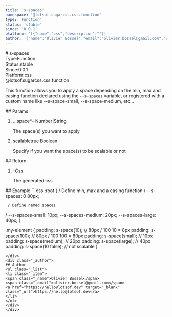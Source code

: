 ```yaml
---
title: 's-spaces'
namespace: '@lotsof.sugarcss.css.function'
type: 'Function'
status: 'stable'
since: '0.0.1'
platform: '[{"name":"css","description":""}]'
author: '{"name":"Olivier Bossel","email":"olivier.bossel@gmail.com","url":"https://hello@lotsof.dev"}'
---
```

<div class="docmap-mdx">
# s-spaces
<div class="_metas">
<div class="_type"><span class="_type-label">Type:</span><span class="_type-value">Function</span></div>
<div class="_status"><span class="_status-label">Status:</span><span class="_status-value -stable">stable</span></div>
<div class="_since"><span class="_since-label">Since:</span><span class="_since-value">0.0.1</span></div>
<div class="_platform"><span class="_platform-label">Platform:</span><span class="_platform-value -css">css</span></div>
</div>
<div class="_namespace">@lotsof.sugarcss.css.function</div>
<div class="_description typo-format typo-rhythm">
<p>This function allows you to apply a space depending on the
min, max and easing function declared using the <code>--s-spaces</code> variable, or registered with
a custom name like --s-space-small, --s-space-medium, etc...</p>

</div>
<div class="_params">
## Params
<ol class="_list">
<li class="_item">
<span class="_name">...space<span class="_required">*</span></span><span class="_default">-</span> <span class="_type">Number&vert;String</span>
<p class="_description">The space&lpar;s&rpar; you want to apply</p>
</li>
<li class="_item">
<span class="_name">scalable</span><span class="_default">true</span> <span class="_type">Boolean</span>
<p class="_description">Specify if you want the space&lpar;s&rpar; to be scalable or not</p>
</li>
</ol>
</div>
<div class="_return">
## Return
<ol class="_list">
<li class="_item">
<span class="_default">-</span><span class="_type">Css</span>
<p class="_description">The generated css</p>
</li>
</ol>
</div>
<div class="_examples">
## Example
```css
:root {
     / Define min, max and a easing function
/
     --s-spaces: 0 80px;

     / Define named spaces
/
     --s-spaces-small: 10px;
     --s-spaces-medium: 20px;
     --s-spaces-large: 40px;
}

.my-element {
   padding: s-space(10); // 80px / 100
10 = 8px
   padding: s-space(100); // 80px / 100
100 = 80px
   padding: s-space(small); // 10px
   padding: s-space(medium); // 20px
   padding: s-space(large); // 40px
   padding: s-space(10 false); // not scalable
}
```
</div>
<div class="_author">
## Author
<ul class="_list">
<li class="_item">
<span class="_name">Olivier Bossel</span>
<span class="_email">olivier.bossel@gmail.com</span>
<a href="https://hello@lotsof.dev" target="_blank" class="_url">https://hello@lotsof.dev</a>
</li>
</ul>
</div>
</div>